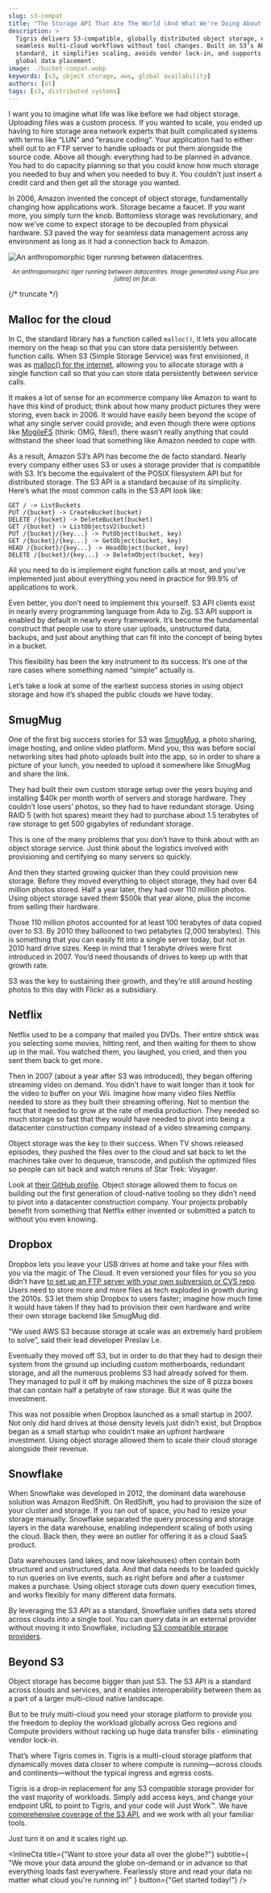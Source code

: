 ```yaml
---
slug: s3-compat
title: "The Storage API That Ate The World (And What We're Doing About It)"
description: >
  Tigris delivers S3-compatible, globally distributed object storage, enabling
  seamless multi-cloud workflows without tool changes. Built on S3’s API
  standard, it simplifies scaling, avoids vendor lock-in, and supports dynamic
  global data placement.
image: ./bucket-compat.webp
keywords: [s3, object storage, aws, global availability]
authors: [ot]
tags: [s3, distributed systems]
---
```



I want you to imagine what life was like before we had object storage. Uploading
files was a custom process. If you wanted to scale, you ended up having to hire
storage area network experts that built complicated systems with terms like
“LUN” and “erasure coding”. Your application had to either shell out to an FTP
server to handle uploads or put them alongside the source code. Above all
though: everything had to be planned in advance. You had to do capacity planning
so that you could know how much storage you needed to buy and when you needed to
buy it. You couldn’t just insert a credit card and then get all the storage you
wanted.

In 2006, Amazon invented the concept of object storage, fundamentally changing
how applications work. Storage became a faucet. If you want more, you simply
turn the knob. Bottomless storage was revolutionary, and now we’ve come to
expect storage to be decoupled from physical hardware. S3 paved the way for
seamless data management across any environment as long as it had a connection
back to Amazon.

![An anthropomorphic tiger running between datacentres.](./bucket-compat.webp)

<center>
  <small>
    <em>
      An anthropomorphic tiger running between datacentres. Image generated
      using Flux pro [ultra] on fal.ai.
    </em>
  </small>
</center>

{/* truncate */}

## Malloc for the cloud

In C, the standard library has a function called `malloc()`, it lets you
allocate memory on the heap so that you can store data persistently between
function calls. When S3 (Simple Storage Service) was first envisioned, it was as
[malloc() for the internet](https://aws.amazon.com/blogs/aws/amazon-s3-path-deprecation-plan-the-rest-of-the-story/),
allowing you to allocate storage with a single function call so that you can
store data persistently between service calls.

It makes a lot of sense for an ecommerce company like Amazon to want to have
this kind of product; think about how many product pictures they were storing,
even back in 2006\. It would have easily been beyond the scope of what any
single server could provide; and even though there were options like
[MogileFS](https://mogilefs.github.io/mogilefs-docs/HighLevelOverview.html)
(think: OMG, files\!), there wasn’t really anything that could withstand the
sheer load that something like Amazon needed to cope with.

As a result, Amazon S3’s API has become the de facto standard. Nearly every
company either uses S3 or uses a storage provider that is compatible with S3.
It’s become the equivalent of the POSIX filesystem API but for distributed
storage. The S3 API is a standard because of its simplicity. Here’s what the
most common calls in the S3 API look like:

```
GET / -> ListBuckets
PUT /{bucket} -> CreateBucket(bucket)
DELETE /{bucket} -> DeleteBucket(bucket)
GET /{bucket} -> ListObjectsV2(bucket)
PUT /{bucket}/{key...} -> PutObject(bucket, key)
GET /{bucket}/{key...} -> GetObject(bucket, key)
HEAD /{bucket}/{key...} -> HeadObject(bucket, key)
DELETE /{bucket}/{key...} -> DeleteObject(bucket, key)
```

All you need to do is implement eight function calls at most, and you’ve
implemented just about everything you need in practice for 99.9% of applications
to work.

Even better, you don’t need to implement this yourself. S3 API clients exist in
nearly every programming language from Ada to Zig. S3 API support is enabled by
default in nearly every framework. It’s become the fundamental construct that
people use to store user uploads, unstructured data, backups, and just about
anything that can fit into the concept of being bytes in a bucket.

This flexibility has been the key instrument to its success. It’s one of the
rare cases where something named “simple” actually is.

Let’s take a look at some of the earliest success stories in using object
storage and how it’s shaped the public clouds we have today.

## SmugMug

One of the first big success stories for S3 was
[SmugMug](https://en.wikipedia.org/wiki/SmugMug), a photo sharing, image
hosting, and online video platform. Mind you, this was before social networking
sites had photo uploads built into the app, so in order to share a picture of
your lunch, you needed to upload it somewhere like SmugMug and share the link.

They had built their own custom storage setup over the years buying and
installing $40k per month worth of servers and storage hardware. They couldn’t
lose users’ photos, so they had to have redundant storage. Using RAID 5 (with
hot spares) meant they had to purchase about 1.5 terabytes of raw storage to get
500 gigabytes of redundant storage.

This is one of the many problems that you don’t have to think about with an
object storage service. Just think about the logistics involved with
provisioning and certifying so many servers so quickly.

And then they started growing quicker than they could provision new storage.
Before they moved everything to object storage, they had over 64 million photos
stored. Half a year later, they had over 110 million photos. Using object
storage saved them $500k that year alone, plus the income from selling their
hardware.

Those 110 million photos accounted for at least 100 terabytes of data copied
over to S3. By 2010 they ballooned to two petabytes (2,000 terabytes). This is
something that you can easily fit into a single server today, but not in 2010
hard drive sizes. Keep in mind that 1 terabyte drives were first introduced in
2007\. You’d need thousands of drives to keep up with that growth rate.

S3 was the key to sustaining their growth, and they’re still around hosting
photos to this day with Flickr as a subsidiary.

## Netflix

Netflix used to be a company that mailed you DVDs. Their entire shtick was you
selecting some movies, hitting rent, and then waiting for them to show up in the
mail. You watched them, you laughed, you cried, and then you sent them back to
get more.

Then in 2007 (about a year after S3 was introduced), they began offering
streaming video on demand. You didn’t have to wait longer than it took for the
video to buffer on your Wii. Imagine how many video files Netflix needed to
store as they built their streaming offering. Not to mention the fact that it
needed to grow at the rate of media production. They needed so much storage so
fast that they would have needed to pivot into being a datacenter construction
company instead of a video streaming company.

Object storage was the key to their success. When TV shows released episodes,
they pushed the files over to the cloud and sat back to let the machines take
over to dequeue, transcode, and publish the optimized files so people can sit
back and watch reruns of Star Trek: Voyager.

Look at [their GitHub profile](https://github.com/netflix). Object storage
allowed them to focus on building out the first generation of cloud-native
tooling so they didn’t need to pivot into a datacenter construction company.
Your projects probably benefit from something that Netflix either invented or
submitted a patch to without you even knowing.

## Dropbox

Dropbox lets you leave your USB drives at home and take your files with you via
the magic of The Cloud. It even versioned your files for you so you didn’t have
[to set up an FTP server with your own subversion or CVS repo](https://news.ycombinator.com/item?id=9224).
Users need to store more and more files as tech exploded in growth during the
2010s. S3 let them ship Dropbox to users faster; imagine how much time it would
have taken if they had to provision their own hardware and write their own
storage backend like SmugMug did.

"We used AWS S3 because storage at scale was an extremely hard problem to
solve”, said their lead developer Preslav Le.

Eventually they moved off S3, but in order to do that they had to design their
system from the ground up including custom motherboards, redundant storage, and
all the numerous problems S3 had already solved for them. They managed to pull
it off by making machines the size of 8 pizza boxes that can contain half a
petabyte of raw storage. But it was quite the investment.

This was not possible when Dropbox launched as a small startup in 2007\. Not
only did hard drives at those density levels just didn’t exist, but Dropbox
began as a small startup who couldn’t make an upfront hardware investment. Using
object storage allowed them to scale their cloud storage alongside their
revenue.

## Snowflake

When Snowflake was developed in 2012, the dominant data warehouse solution was
Amazon RedShift. On RedShift, you had to provision the size of your cluster and
storage. If you ran out of space, you had to resize your storage manually.
Snowflake separated the query processing and storage layers in the data
warehouse, enabling independent scaling of both using the cloud. Back then, they
were an outlier for offering it as a cloud SaaS product.

Data warehouses (and lakes, and now lakehouses) often contain both structured
and unstructured data. And that data needs to be loaded quickly to run queries
on live events, such as right before and after a customer makes a purchase.
Using object storage cuts down query execution times, and works flexibly for
many different data formats.

By leveraging the S3 API as a standard, Snowflake unifies data sets stored
across clouds into a single tool. You can query data in an external provider
without moving it into Snowflake, including
[S3 compatible storage providers](https://docs.snowflake.com/en/user-guide/data-load-s3-compatible-storage).

## Beyond S3

Object storage has become bigger than just S3. The S3 API is a standard across
clouds and services, and it enables interoperability between them as a part of a
larger multi-cloud native landscape.

But to be truly multi-cloud you need your storage platform to provide you the
freedom to deploy the workload globally across Geo regions and Compute providers
without racking up huge data transfer bills \- eliminating vendor lock-in.

That’s where Tigris comes in. Tigris is a multi-cloud storage platform that
dynamically moves data closer to where compute is running—across clouds and
continents—without the typical ingress and egress costs.

Tigris is a drop-in replacement for any S3 compatible storage provider for the
vast majority of workloads. Simply add access keys, and change your endpoint URL
to point to Tigris, and your code will Just Work™. We have
[comprehensive coverage of the S3 API](https://www.tigrisdata.com/docs/api/s3/),
and we work with all your familiar tools.

Just turn it on and it scales right up.

<InlineCta
  title={"Want to store your data all over the globe?"}
  subtitle={
    "We move your data around the globe on-demand or in advance so that everything loads fast everywhere. Fearlessly store and read your data no matter what cloud you're running in!"
  }
  button={"Get started today!"}
/>
